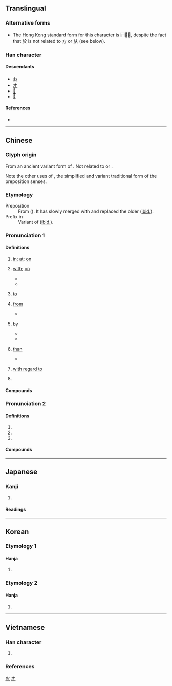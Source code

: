 {{also|于}}
{{character info}}
==Translingual==
{{stroke order|type=animate}}

===Alternative forms===
* The Hong Kong standard form for this character is ⿸𭤨⺀, despite the fact that 於 is not related to 方 or 㫃 (see below).

===Han character===
{{Han char|rn=70|rad=方|as=04|sn=8|four=08233|canj=YSOY|ids=⿰方仒 <small>(GTJKV)</small>,⿸𭤨⺀ <small>(H)</small>}}

====Descendants====
* [[お]]
* [[オ]]
* [[𛀔]]
* [[𛀕]]

====References====
* {{Han ref|kx=0481.110|dkj=13628|dj=0843.070|hdz=32175.020|uh=65BC|ud=26044|bh=A9F3|bd=43507}}

[[Category:Han characters from which hiragana were derived|お]]
[[Category:Han characters from which katakana were derived|オ]]

----

==Chinese==
{{zh-forms|s=于|t2=于|alt=扵|note=The preposition senses.}}
{{zh-forms|alt=扵|note=Other senses.}}

===Glyph origin===
{{Han etym}}
From an ancient variant form of {{zh-l|*烏}}. Not related to {{zh-l|*方}} or {{zh-l|*㫃}}.

Note the other uses of {{zh-l|于}}, the simplified and variant traditional form of the preposition senses.

===Etymology===
; Preposition
: From {{inh|zh|sit-pro|*ʔaj||to go; directional particle}} ({{zh-ref|Schuessler, 2007}}). It has slowly merged with and replaced the older {{och-l|于}} ([[ibid.]]).
; Prefix in {{zh-l|*於菟/於檡/於兔/於䖘}}
: Variant of {{och-l|阿|prefix in kinship terms and personal names}} ([[ibid.]]).
{{etystub|zh}}

===Pronunciation 1===
{{zh-pron
|m=yú,yū
|m_note=yū - surname sense in Mainland
|c=jyu1
|h=pfs=yì
|md=ṳ̆
|mn=xm,tw:û/qz:îr/zz,tw:î/xm:u/qz:ir/zz:i
|mn_note=surname: Xiamen - u; Quanzhou - ir; Zhangzhou - î
|mn-t=i1/e1/u1
|mn-t_note=i1/e1 - preposition; u1 - surname
|w=3hhy
|mc=1
|oc=2
|cat=prep,pn
}}

====Definitions====
{{zh-hanzi}}

# {{lb|zh|indicates time or place}} [[in]]; [[at]]; [[on]]
#: {{zh-syn|在}}
#: {{zh-x|生 於 @1980 年|born '''in''' 1980}}
#: {{zh-x|峰會 將 於 北京 舉行。|The summit will be held in Beijing.}}
# {{lb|zh|used before a noun to indicate the object of an action}} [[with]]; [[on]]
#: {{zh-x|求助 於 人|to ask people for help}}
#: {{zh-x|不 滿足 於 現狀|not satisfied with the status quo}}
#: {{zh-x|有益 於 健康|good for health}}
#: {{zh-x|己 所 不 欲，勿 施 於 人。|Do not do '''unto''' others what you would not like others to do '''unto''' yourself.|CL|ref=Analects}}
#* {{zh-x|^子-禽 問 於 ^子-貢。|Zi Qin asked Zi Gong.|CL|ref=Analects}}
#* {{zh-x|目前 總 的 國際 形勢 和 國內 形勢 於 我們 有利，於 侵略者 不利。|At present, the international and domestic situation as a whole is favourable to us, not to the aggressors.|ref='''1950''', {{w2|zh|毛澤東}} ({{w|Mao Zedong}}), {{lang|zh|《给中国人民志愿军的命令》}} (Order to the Chinese People's Volunteers), {{w2|zh|pref=《|毛澤東選集|suf=》}}. English translation based on the [https://www.marxists.org/reference/archive/mao/selected-works/volume-5/mswv5_10.htm Foreign Languages Press edition]}}
# {{lb|zh|used before a noun, verb or adjective to indicate the target of action}} [[to]]
#: {{zh-x|獻身 於 革命 事業|to be devoted to the revolution}}
#: {{zh-x|致力 於 創新|to be committed to innovation}}
#: {{zh-x|病情 趨向 於 穩定。|The condition [of the patient] is stabilizing.}}
# {{lb|zh|indicates beginning or source}} [[from]]
#: {{zh-x|源於|to originate '''from'''}}
#: {{zh-x|他 畢業 於 ^復旦 ^大學。|He graduated from Fudan University.}}
#* {{zh-x|千里 之 行，始於 足 下。|a journey of a thousand miles '''begins with''' a single step|CL|ref=Daodejing}}
# {{lb|zh|indicates the agent of action}} [[by]]
#: {{zh-x|限 於 條件|limited by circumstances}}
#* {{zh-x|^郤 ^克 傷 於 矢，流血 及 屨{jù}。|Xi Ke was wounded '''by''' an arrow, till the blood ran down to his shoes|CL|ref=Zuozhuan}}
#* {{zh-x|勞心 者 治 人，勞力 者 治 於 人。|Those who labour with their minds govern others; those who labour with their strength are governed '''by''' others.|CL|ref=Mencius}}
# {{lb|zh|indicates comparison}} [[than]]
#: {{zh-x|血濃於水|blood is thicker '''than''' water}}
#: {{zh-x|苛政猛於虎|oppressive governments are more terrible '''than''' tigers}}
#* {{zh-x|蜀道 之 難、難 於 上 青天。|The daunting route into the region of Shu is more daunting '''than''' climbing the sky.|CL|ref={{w2|zh|李白}}, {{lang|zh|《蜀道難》}}; translated by Betty Tseng}}
# {{lb|zh|used after a verb or adjective}} [[with regard to]]
#: {{zh-x|至於|as to}}
#: {{zh-x|屬於|to belong to}}
#: {{zh-x|樂 於 助人|to be willing to help others}}
#: {{zh-x|敢 於 承擔 責任|}}
# {{surname|zh}}

====Compounds====
{{zh-der|於今|於是|關於|一至於此|仰給於人|不中於款|危於累卵|公諸於世|位於|嚴於律己|對於|取信於人|垂於將來|不安於室|寓兵於農|不致於|不絕於耳|情溢於表|安於泰山|人浮於食|憂形於色|喜形於色|供過於求|屬於|定於一尊|急於星火|怒形於色|不安於位|形於顏色|形於言色|借聽於聾|形於辭色|假力於人|安於現狀|安於一隅|專美於前|厝薪於火|寓禁於征|不形於色|不至於|基於|問道於盲|人浮於事|同歸於盡|寓教於樂|在於|利多於弊|嫁禍於人|忠於職守|善於|推舟於陸|敏於伎|易於反掌|染指於鼎|於法無據|於心無愧|於是乎|格於環境|於心不安|拙於言辭|溢於言表|疲於奔命|窮於應付|於事無補|無補於事|於斯|求過於供|於心何忍|淡於名利|於家為國|格於成例|禍生於忽|有鑒於此|暴屍於市|月麗於箕|相於|敗於垂成|無補於世|無動於衷|由於|於伏|於民潤國|歸於|止於至善|於何|無補於時|毀於一旦|無濟於事|源於|有鑑於此|流於形式|流傳於世|求道於盲|於事無濟|於焉|死於非命|於心不忍|業精於勤|月離於畢|燕巢於幕|終於|見堯於牆|義形於色|言歸於好|耿耿於懷|迫於眉睫|重於泰山|行成於思|見於|罷於奔命|過於|血濃於水|輕於鴻毛|見笑於人|青過於藍|詢於芻蕘|耿耿於心|聞名於世|青出於藍|難於上天|退藏於密|謹於心|鑒於|等於|膽大於天|老於世故|聊勝於無|絡繹於途|至於|疏於|*於陵|於潛/於潜|瀕於|生於憂患，死於安樂|亞於}}

===Pronunciation 2===
{{zh-pron
|m=wū
|c=wu1
|h=pfs=
|md=ŭ
|mn=o͘
|mn-t=u1
|w=
|mc=2
|oc=1
|cat=intj,n,pref
}}

====Definitions====
{{zh-hanzi}}

# {{zh-alt-form|烏|[[crow]]; [[raven]]}}
# {{zh-alt-form|嗚|[[alas]]!; [[oh]]!}}
# {{zh-used in|於菟/於檡/於兔/於䖘|[[tiger]]}}

====Compounds====
{{zh-der|fold=1|*於邑|於戲/於戏|*於菟|*於呼哀哉|*於乎|*於穆}}

{{zh-cat|Elementary}}

----

==Japanese==

===Kanji===
{{ja-kanji|grade=|rs=方04}}

# {{rfdef|ja|sort=方04}}

====Readings====
{{ja-readings
|on=お, よ
|kun=お-いて, あう, より
}}

----

==Korean==

===Etymology 1===

====Hanja====
{{ko-hanja|어조사|어}}

# {{rfdef|ko|sort=方04}}

===Etymology 2===

====Hanja====
{{ko-hanja|감탄사|오}}

# {{rfdef|ko|sort=方04}}

----

==Vietnamese==

===Han character===
{{vi-readings|rs=方04
|hanviet=ư-tdcndg;tdcntd;gdhn
|phienthiet=
|nom=ơ-tdcndg;tdcntd;gdhn;btcn, ở-tdcndg;tdcntd;gdhn;btcn, ưa-tdcndg;tdcntd;gdhn;btcn, ờ-tdcndg;tdcntd;gdhn, ư-tdcndg;gdhn, ớ-tdcndg;gdhn, ô-gdhn, ứ-gdhn, thờ-gdhn
}}

# {{Nom form of|ở|to [[be]]; to [[live]]; to [[stay]]; to [[remain]]}}

===References===
<references/>